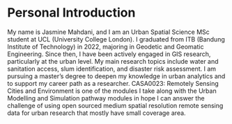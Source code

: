 # Personal Introduction {.unnumbered}

My name is Jasmine Mahdani, and I am an Urban Spatial Science MSc student at UCL (University College London). I graduated from ITB (Bandung Institute of Technology) in 2022, majoring in Geodetic and Geomatic Engineering. Since then, I have been actively engaged in GIS research, particularly at the urban level. My main research topics include water and sanitation access, slum identification, and disaster risk assessment. I am pursuing a master's degree to deepen my knowledge in urban analytics and to support my career path as a researcher. CASA0023: Remotely Sensing Cities and Environment is one of the modules I take along with the Urban Modelling and Simulation pathway modules in hope I can answer the challenge of using open sourced medium spatial resolution remote sensing data for urban research that mostly have small coverage area.

```{}
```
